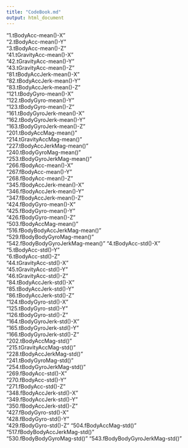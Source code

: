 ```yaml
---
title: "CodeBook.md"
output: html_document
---
```


"1.tBodyAcc-mean()-X”             
"2.tBodyAcc-mean()-Y”            
"3.tBodyAcc-mean()-Z"            
"41.tGravityAcc-mean()-X”         
"42.tGravityAcc-mean()-Y”         
"43.tGravityAcc-mean()-Z"        
"81.tBodyAccJerk-mean()-X”        
"82.tBodyAccJerk-mean()-Y”        
"83.tBodyAccJerk-mean()-Z"       
"121.tBodyGyro-mean()-X”         
"122.tBodyGyro-mean()-Y”          
"123.tBodyGyro-mean()-Z"         
"161.tBodyGyroJerk-mean()-X”      
"162.tBodyGyroJerk-mean()-Y”      
"163.tBodyGyroJerk-mean()-Z"     
"201.tBodyAccMag-mean()”          
"214.tGravityAccMag-mean()”       
"227.tBodyAccJerkMag-mean()"     
"240.tBodyGyroMag-mean()”         
"253.tBodyGyroJerkMag-mean()”     
"266.fBodyAcc-mean()-X"          
"267.fBodyAcc-mean()-Y”           
"268.fBodyAcc-mean()-Z”           
"345.fBodyAccJerk-mean()-X"      
"346.fBodyAccJerk-mean()-Y”       
"347.fBodyAccJerk-mean()-Z”       
"424.fBodyGyro-mean()-X"         
"425.fBodyGyro-mean()-Y”          
"426.fBodyGyro-mean()-Z”          
"503.fBodyAccMag-mean()"         
"516.fBodyBodyAccJerkMag-mean()”  
"529.fBodyBodyGyroMag-mean()”     
"542.fBodyBodyGyroJerkMag-mean()"
"4.tBodyAcc-std()-X”              
"5.tBodyAcc-std()-Y”              
"6.tBodyAcc-std()-Z"             
"44.tGravityAcc-std()-X”          
"45.tGravityAcc-std()-Y”         
 "46.tGravityAcc-std()-Z"         
"84.tBodyAccJerk-std()-X”         
"85.tBodyAccJerk-std()-Y”         
"86.tBodyAccJerk-std()-Z"        
"124.tBodyGyro-std()-X”           
"125.tBodyGyro-std()-Y”           
"126.tBodyGyro-std()-Z"          
"164.tBodyGyroJerk-std()-X”       
"165.tBodyGyroJerk-std()-Y”       
"166.tBodyGyroJerk-std()-Z"      
"202.tBodyAccMag-std()”           
"215.tGravityAccMag-std()”        
"228.tBodyAccJerkMag-std()"      
"241.tBodyGyroMag-std()”     
"254.tBodyGyroJerkMag-std()”     
"269.fBodyAcc-std()-X"           
"270.fBodyAcc-std()-Y”            
"271.fBodyAcc-std()-Z”           
"348.fBodyAccJerk-std()-X"       
"349.fBodyAccJerk-std()-Y”        
"350.fBodyAccJerk-std()-Z”       
"427.fBodyGyro-std()-X"          
"428.fBodyGyro-std()-Y”           
"429.fBodyGyro-std()-Z”
"504.fBodyAccMag-std()”          
"517.fBodyBodyAccJerkMag-std()”   
"530.fBodyBodyGyroMag-std()”
"543.fBodyBodyGyroJerkMag-std()" 
